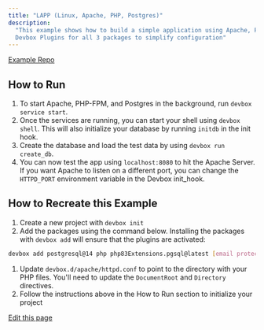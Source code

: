 ```yaml
---
title: "LAPP (Linux, Apache, PHP, Postgres)"
description:
  "This example shows how to build a simple application using Apache, PHP, and PostgreSQL. It uses
  Devbox Plugins for all 3 packages to simplify configuration"
---
```


[Example Repo](https://github.com/jetify-com/devbox/tree/main/examples/stacks/lapp-stack)

## How to Run[​](#how-to-run "Direct link to How to Run")

1. To start Apache, PHP-FPM, and Postgres in the background, run `devbox service start`.
2. Once the services are running, you can start your shell using `devbox shell`. This will also
   initialize your database by running `initdb` in the init hook.
3. Create the database and load the test data by using `devbox run create_db`.
4. You can now test the app using `localhost:8080` to hit the Apache Server. If you want Apache to
   listen on a different port, you can change the `HTTPD_PORT` environment variable in the Devbox
   init_hook.

## How to Recreate this Example[​](#how-to-recreate-this-example "Direct link to How to Recreate this Example")

1. Create a new project with `devbox init`
2. Add the packages using the command below. Installing the packages with `devbox add` will ensure
   that the plugins are activated:

```bash
devbox add postgresql@14 php php83Extensions.pgsql@latest [email protected]
```

1. Update `devbox.d/apache/httpd.conf` to point to the directory with your PHP files. You'll need to
   update the `DocumentRoot` and `Directory` directives.
2. Follow the instructions above in the How to Run section to initialize your project

[Edit this page](https://github.com/jetify-com/devbox/tree/main/docs/app/docs/devbox_examples/stacks/lapp.md)
